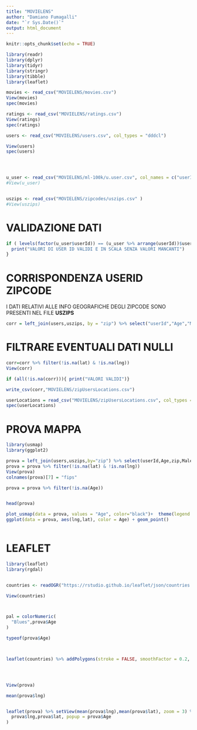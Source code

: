 ```yaml
---
title: "MOVIELENS"
author: "Damiano Fumagalli"
date: "`r Sys.Date()`"
output: html_document
---
```


```r
knitr::opts_chunk$set(echo = TRUE)
```

```r
library(readr)
library(dplyr)
library(tidyr)
library(stringr)
library(tibble)
library(leaflet)
```

```r
movies <- read_csv("MOVIELENS/movies.csv")
View(movies)
spec(movies)

ratings <- read_csv("MOVIELENS/ratings.csv")
View(ratings)
spec(ratings)

users <- read_csv("MOVIELENS/users.csv", col_types = "dddcl")

View(users)
spec(users)




u_user <- read_csv("MOVIELENS/ml-100k/u.user.csv", col_names = c("userId","Age","Gender","Occupation","Zip-code"))
#View(u_user)


uszips <- read_csv("MOVIELENS/zipcodes/uszips.csv" )
#View(uszips)
```

# VALIDAZIONE DATI

```r
if ( levels(factor(u_user$userId)) == (u_user %>% arrange(userId))$userId){
  print("VALORI DI USER ID VALIDI E IN SCALA SENZA VALORI MANCANTI")
}
```

# CORRISPONDENZA USERID ZIPCODE

I DATI RELATIVI ALLE INFO GEOGRAFICHE DEGLI ZIPCODE SONO PRESENTI NEL FILE **USZIPS**

```r
corr = left_join(users,uszips, by = "zip") %>% select("userId","Age","Male","Occupation", "zip", "lat", "lng", "city")
```

# FILTRARE EVENTUALI DATI NULLI

```r
corr=corr %>% filter(!is.na(lat) & !is.na(lng))
View(corr)

if (all(!is.na(corr))){ print("VALORI VALIDI")}

write_csv(corr,"MOVIELENS/zipUsersLocations.csv")

userLocations = read_csv("MOVIELENS/zipUsersLocations.csv", col_types = "ddldcddc")
spec(userLocations)

```

# PROVA MAPPA

```r
library(usmap)
library(ggplot2)

prova = left_join(users,uszips,by="zip") %>% select(userId,Age,zip,Male,lat, lng, county_fips)
prova = prova %>% filter(!is.na(lat) & !is.na(lng))
View(prova)
colnames(prova)[7] = "fips"

prova = prova %>% filter(!is.na(Age))


head(prova)

plot_usmap(data = prova, values = "Age", color="black")+  theme(legend.position = "right")
ggplot(data = prova, aes(lng,lat), color = Age) + geom_point()



```

# LEAFLET

```r
library(leaflet)
library(rgdal)


countries <- readOGR("https://rstudio.github.io/leaflet/json/countries.geojson")

View(countries)



pal = colorNumeric(
  "Blues",prova$Age
)

typeof(prova$Age)



leaflet(countries) %>% addPolygons(stroke = FALSE, smoothFactor = 0.2, fillOpacity = 1, color = ~pal(prova$Age))




View(prova)

mean(prova$lng)


leaflet(prova) %>% setView(mean(prova$lng),mean(prova$lat), zoom = 3) %>% addTiles() %>% %>% addMarkers(
  prova$lng,prova$lat, popup = prova$Age
)
```
